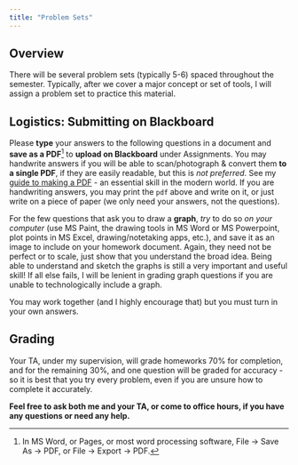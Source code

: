 ```yaml
---
title: "Problem Sets"
---
```


## Overview

There will be several problem sets (typically 5-6) spaced throughout the semester. Typically, after we cover a major concept or set of tools, I will assign a problem set to practice this material. 

## Logistics: Submitting on Blackboard

Please **type** your answers to the following questions in a document and **save as a PDF**^[In MS Word, or Pages, or most word processing software, File -> Save As -> PDF, or File -> Export -> PDF.] to **upload on Blackboard** under Assignments. You may handwrite answers if you will be able to scan/photograph & convert them **to a single PDF**, if they are easily readable, but this is *not preferred*. See my [guide to making a PDF](/resources/pdfs) - an essential skill in the modern world. If you are handwriting answers, you may print the `pdf` above and write on it, or just write on a piece of paper (we only need your answers, not the questions). 

For the few questions that ask you to draw a **graph**, *try* to do so *on your computer* (use MS Paint, the drawing tools in MS Word or MS Powerpoint, plot points in MS Excel, drawing/notetaking apps, etc.), and save it as an image to include on your homework document. Again, they need not be perfect or to scale, just show that you understand the broad idea. Being able to understand and sketch the graphs is still a very important and useful skill! If all else fails, I will be lenient in grading graph questions if you are unable to technologically include a graph.

You may work together (and I highly encourage that) but you must turn in your own answers. 

## Grading

Your TA, under my supervision, will grade homeworks 70% for completion, and for the remaining 30%, and one question will be graded for accuracy - so it is best that you try every problem, even if you are unsure how to complete it accurately.

**Feel free to ask both me and your TA, or come to office hours, if you have any questions or need any help.**